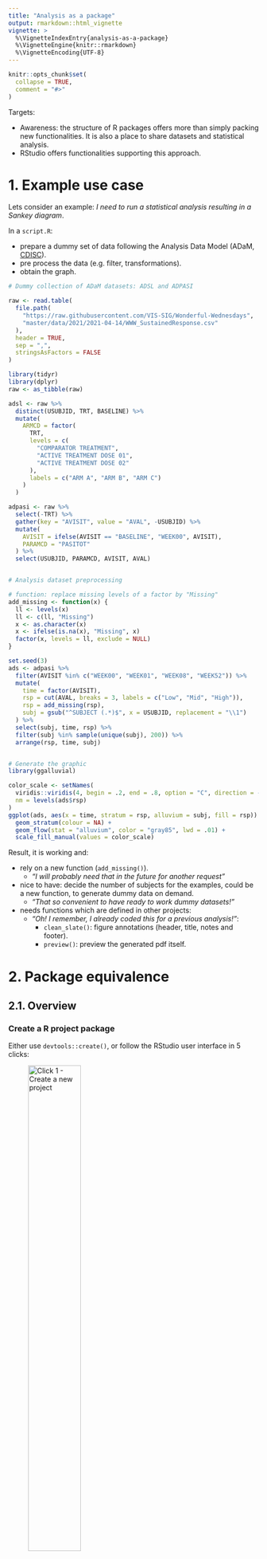 ```yaml
---
title: "Analysis as a package"
output: rmarkdown::html_vignette
vignette: >
  %\VignetteIndexEntry{analysis-as-a-package}
  %\VignetteEngine{knitr::rmarkdown}
  %\VignetteEncoding{UTF-8}
---
```


```r
knitr::opts_chunk$set(
  collapse = TRUE,
  comment = "#>"
)
```

Targets:

- Awareness: the structure of R packages offers more than simply packing new
  functionalities. It is also a place to share datasets and statistical
  analysis.
- RStudio offers functionalities supporting this approach.


1. Example use case
===================

Lets consider an example:
_I need to run a statistical analysis resulting in a Sankey diagram_.


In a `script.R`:

- prepare a dummy set of data following the Analysis Data Model
  (ADaM, [CDISC](https://www.cdisc.org/standards/foundational/adam)).
- pre process the data (e.g. filter, transformations).
- obtain the graph.

```r
# Dummy collection of ADaM datasets: ADSL and ADPASI

raw <- read.table(
  file.path(
    "https://raw.githubusercontent.com/VIS-SIG/Wonderful-Wednesdays",
    "master/data/2021/2021-04-14/WWW_SustainedResponse.csv"
  ),
  header = TRUE,
  sep = ",",
  stringsAsFactors = FALSE
)

library(tidyr)
library(dplyr)
raw <- as_tibble(raw)

adsl <- raw %>%
  distinct(USUBJID, TRT, BASELINE) %>%
  mutate(
    ARMCD = factor(
      TRT,
      levels = c(
        "COMPARATOR TREATMENT",
        "ACTIVE TREATMENT DOSE 01",
        "ACTIVE TREATMENT DOSE 02"
      ),
      labels = c("ARM A", "ARM B", "ARM C")
    )
  )

adpasi <- raw %>%
  select(-TRT) %>%
  gather(key = "AVISIT", value = "AVAL", -USUBJID) %>%
  mutate(
    AVISIT = ifelse(AVISIT == "BASELINE", "WEEK00", AVISIT),
    PARAMCD = "PASITOT"
  ) %>%
  select(USUBJID, PARAMCD, AVISIT, AVAL)


# Analysis dataset preprocessing

# function: replace missing levels of a factor by "Missing"
add_missing <- function(x) {
  ll <- levels(x)
  ll <- c(ll, "Missing")
  x <- as.character(x)
  x <- ifelse(is.na(x), "Missing", x)
  factor(x, levels = ll, exclude = NULL)
}

set.seed(3)
ads <- adpasi %>%
  filter(AVISIT %in% c("WEEK00", "WEEK01", "WEEK08", "WEEK52")) %>%
  mutate(
    time = factor(AVISIT),
    rsp = cut(AVAL, breaks = 3, labels = c("Low", "Mid", "High")),
    rsp = add_missing(rsp),
    subj = gsub("^SUBJECT (.*)$", x = USUBJID, replacement = "\\1")
  ) %>%
  select(subj, time, rsp) %>%
  filter(subj %in% sample(unique(subj), 200)) %>%
  arrange(rsp, time, subj)


# Generate the graphic
library(ggalluvial)

color_scale <- setNames(
  viridis::viridis(4, begin = .2, end = .8, option = "C", direction = -1),
  nm = levels(ads$rsp)
)
ggplot(ads, aes(x = time, stratum = rsp, alluvium = subj, fill = rsp)) +
  geom_stratum(colour = NA) +
  geom_flow(stat = "alluvium", color = "gray85", lwd = .01) +
  scale_fill_manual(values = color_scale)
```


Result, it is working and:

- rely on a new function (`add_missing()`).
    + _"I will probably need that in the future for another request"_
- nice to have: decide the number of subjects for the examples, could be
  a new function, to generate dummy data on demand.
    + _"That so convenient to have ready to work dummy datasets!"_
- needs functions which are defined in other projects:
    + _"Oh! I remember, I already coded this for a previous analysis!"_:
      + `clean_slate()`: figure annotations (header, title, notes and footer).
      + `preview()`: preview the generated pdf itself.


# 2. Package equivalence

## 2.1. Overview

### Create a R project package

Either use `devtools::create()`, or follow the RStudio user interface in
5 clicks:

![Click 1 - Create a new project](img/rig_01.png){ width=50% }

---

![Click 2 - in a new directory](img/rig_02.png){ width=50% }

---

![Click 3 - R Package using devtools](img/rig_03.png){ width=50% }

---

![Click 4 - Create project](img/rig_04.png){ width=50% }

---

![~~Click 5~~: already setup](img/rig_05.png){ width=50% }

---


2. Move the script in `inst/`, a permissive area of the package.
    + makes sections to enable _show/hide document outline_ in RStudio
    interface, and make section _knit-able_ for controlled execution;
    for instance:

```r    
## ---- settings ----

devtools::load_all()
library(ggalluvial)
library(dplyr)
library(magrittr)
```

---

3. The folder `R/` contains the documented functions:
    + a new function to create a dummy dataset from Wonderful Wednesday PASI
    example: `adam_ww()`.
    + a new function to add missing data: `add_missing()`, similar to `addNA()`.
    + copy-paste function developed in other project:
        + `preview()`
        + `clean_slate()` family.

The markup system [roxygen2](
https://cran.r-project.org/web/packages/roxygen2/vignettes/roxygen2.html
), helps making a complete documentation.
Example with the function `add_missing()` in `R/add_missing.R`.

```r
#' Factor: NA is "Missing" level
#'
#' Assign the value "Missing" to missing values of a factor. Built as [addNA()].
#'
#' @param x (`factor`)
#' @param missing_lvl (`character`)
#'
#' @export
#' @examples
#'
#' animals <- as.factor(c("cat", "dog", NA))
#' animals
#' add_missing(animals)
#'
add_missing <- function(x, missing_lvl = "Missing") {

  assertthat::assert_that(is.factor(x))

  ll <- levels(x)
  ll <- c(ll, missing_lvl)
  x <- as.character(x)
  x <- ifelse(is.na(x), missing_lvl, x)
  factor(x, levels = ll, exclude = NULL)
}
```


## 2.2. Practically

Transfering a script in a package is not a drastic change:

- keep working with `script.R`
- once a function is identified, write in `R/`.

Frequently asked qestions:

- "_Many files, will not this be complicated to find a file/function in the
   project?"_
    + `<F2>`: Go to function definition.

- "_Many files, should every file be sourced with `source()`_":
    + `devtools::load_all()`: load all the package, all the function becomes
    available similarly to a `library()` call for an installed package
    (even the manual pages).

- "_Many files, how a programmer/reviewer knows where to start?_"
    + `usethis::use_readme_rmd()`, use `knitr::read_chunk(inst/study.R)` to
    screen the script sections, and use empty but named R code chunk to
    decide which section to execute, in which order.
    + Good because:
        - there are sections needed for development only, but not for the
        program run (e.g. preview) while commented code is bad practice.
        - room for contextual information (e.g. a decision made because
        of an unexpected finding).
        - alternative for the Don't Repeat Yourself principle:
        a code chunk can be called several times.
        For instance, as ggplot is a framework enhancing the readability
        of the involved graphical layers, it is sometimes a shame to wrap a
        ggplot code section into a function, better to repeat its execution.
        

# 3 Perspectives:

Standard format comes with standard-support tools:

- **R Markdown/README/RStudio**:
  the program run is as simple as clicking on the knit button.
- **devtools**:
    + `<ctrl>+<shift>+<d>`, equivalent to `devtools::document()`,
    updates the documentation (populates the `NAMESPACE` file and `man/`
    folder).
    + `<ctrl>+<shift>+<e>`, equivalent to `devtools::check()`,
    verifies a large number of standards (e.g. functions are well documented,
    dependencies are well accounted for, examples are working).

![Devtools: look at the _Build_ panel](img/rig_06.png){ width=50% }

- `lintr::lint()`:
    + helps checking the code is lint-free, clean. Helps in the adoption of
    good practices and standard.

![Lintr: keep-up with code quality (and proove it)](img/rig_07.png){ width=50% }

- `pkgdown`:
    + build a website: the result `README.md` becomes the home page, functions
    are documented in `reference`, vignette added in `articles`.
    + all functions are cross-referenced: the link `adam_ww()`, will bring you
    to the right page.


And much more:

- **data**: contains datasets, possibly along with the preprocessing code.
- **templates**: complexe templates ins `inst/rmarkdown/`.
- `vignettes/`: use (e.g. the present document).
- `tests/`: place for automated test (e.g. test that the ADSL data
  returned by `adam_ww` is such as `USUBJID` is the unique row identifier).
- Git integration.
